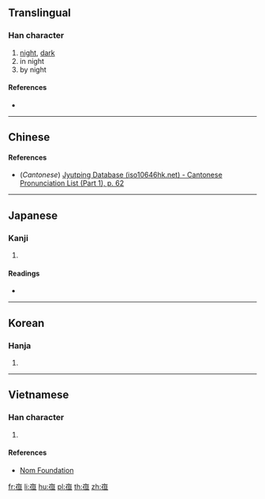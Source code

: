 {{also|夜}}
==Translingual==

===Han character===
{{Han char|rn=8|rad=亠|as=07|sn=9|four=|canj=YOAM|ids=⿱亠但}}

# [[night]], [[dark]]
# in night
# by night

====References====
* {{Han ref|kx=0089.081|dkj=00309|hdz=10287.030|uh=4EB1|ud=20145}}

----

==Chinese==
{{zh-see|夜|v}}

====References====
* (''Cantonese'') [http://www.iso10646hk.net/jp/document/download.jsp Jyutping Database (iso10646hk.net) - Cantonese Pronunciation List (Part 1), p. 62]

----

==Japanese==

===Kanji===
{{ja-kanji|grade=|rs=亠07}}

# {{defn|lang=ja|sort=亠07}}

====Readings====
* {{ja-readings|on=[[や]] (ya)|kun=[[よ]] (yo), [[よる]] (yoru)}}

----

==Korean==

===Hanja===
{{ko-hanja|hangeul=야|rv=ya|mr=ya}}

# {{defn|lang=ko|sort=亠07}}

----

==Vietnamese==

===Han character===
{{vi-hantu|[[dạ]]|rs=亠07}}

# {{defn|lang=vi|sort=亠07}}

====References====
* [http://nomfoundation.org/common/nom_details.php?codepoint=4eb1 Nom Foundation]

[[fr:亱]]
[[li:亱]]
[[hu:亱]]
[[pl:亱]]
[[th:亱]]
[[zh:亱]]